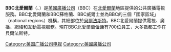 {{unreferenced|time=2014-03-28T14:48:36+00:00}}
'''BBC北愛爾蘭'''（{{lang-en|BBC Northern Ireland}}、{{lang-ga|BBC Thuaisceart Éireann}}）是[[英國廣播公司|英國廣播公司]]（BBC）在[[北愛爾蘭|北愛爾蘭]]地區提供的公共廣播電視服務。BBC北愛爾蘭和BBC蘇格蘭、BBC威爾士並為BBC的三個「國家區域」（national regions）機構，其總部位於[[貝爾法斯特|貝爾法斯特]]。BBC北愛爾蘭提供電視、廣播、網絡和互動電視服務。現在BBC北愛爾蘭僱傭有700位員工，大多數都工作在貝爾法斯特。

{{BBC}}
{{英国广播公司电视}}
{{Authority control}}
[[Category:英国广播公司电视|Category:英国广播公司电视]]
[[Category:英國廣播公司|Category:英國廣播公司]]